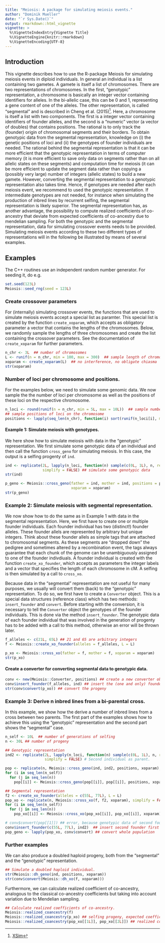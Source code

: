 ```yaml
---
title: "Meiosis: A package for simulating meiosis events."
author: "Dominik Mueller"
date: "`r Sys.Date()`"
output: rmarkdown::html_vignette
vignette: >
  %\VignetteIndexEntry{Vignette Title}
  %\VignetteEngine{knitr::rmarkdown}
  %\VignetteEncoding{UTF-8}
---
```


## Introduction
This vignette describes how to use the R-package Meiosis for simulating meiosis
events in diploid individuals. In general an individual is a list containing two
gametes. A gamete is itself a list of chromosomes. There are two representations
of chromosomes. In the first, "genotypic" representation, a chromosome is
basically an integer vector containing identifiers for alleles. In the
bi-allelic case, this can be 0 and 1, representing a gene content of one of the
alleles. The other representation, is called "segmental" and is described in
Cheng et al. (2015)^[[XSim](https://doi.org/10.1534/g3.115.016683)]. Here, a
chromosome is itself a list with two components. The first is a integer vector
containing identifiers of founder alleles, and the second is a "numeric" vector
(a vector of doubles) that contains positions. The rational is to only track the
(founder) origin of chromosomal segments and their borders. To obtain genotypic
data from the segmental representation, knowledge on (i) the genetic positions
of loci and (ii) the genotypes of founder individuals are needed. The rational
behind the segmental representation is that it can be more efficient that the
genotypic representation in terms of computer memory (it is more efficient to
save only data on segments rather than on all allelic states on these segments)
and computation time for meiosis (it can be more efficient to update the segment
data rather than copying a (possibly very large) number of integers (allelic
states) to build a new gamete. However, converting the segmental representation
to a genotypic representation also takes time. Hence, if genotypes are needed
after each meiosis event, we recommend to used the genotypic representation. If
intermediate genotypes are not needed, for instance when simulating the
production of inbred lines by recurrent selfing, the segmental representation is
likely superior. The segmental representation has, as another advantage, the
possibility to compute realized coefficients of co-ancestry that deviate from
expected coefficients of co-ancestry due to mendelian sampling. For both the
genotypic and the segmental representation, data for simulating crossover events
needs to be provided. Simulating meiosis events according to these two different
types of representations will in the following be illustrated by means of
several examples.

## Examples
The C++ routines use an independent random number generator. For seeding it, do e.g.
```r
set.seed(123L)
Meiosis::seed_rng(seed = 123L)
```

### Create crossover parameters
For (internally) simulating crossover events, the functions that are used to simulate meiosis
events accept a special list as paramter. This special list is created by the function
`create_xoparam`, which accepts as obligatory parameter a vector that contains the lengths
of the chromosomes. Below, we randomly sample the lengths of three chromosomes and create the
list containing the crossover parameters. See the documentation of `create_xoparam` for further
parameters.

```r
n_chr <- 3L  ## number of chromosomes
L <- runif(n = n_chr, min = 100, max = 300)  ## sample length of chromosomes in cM
xoparam <- create_xoparam(L)  ## no interference, no obligate chiasma
str(xoparam)
```

### Number of loci per chromosome and positions.
For the examples below, we need to simulate some genomic data. We now sample the the number of
loci per chromosome as well as the positions of these loci on the respective chromosome.

```r
n_loci <- round(runif(n = n_chr, min = 5L, max = 10L))  ## sample number of loci per chromosome
## sample positions of loci on the chromosome
positions <- lapply(seq_len(n_chr), function(i) sort(runif(n_loci[i], min = 0, max = L[i])))
```

#### Example 1: Simulate meiosis with genotypes.
We here show how to simulate meiosis with data in the "genotypic" representation. We first
simulate some genotypic data of an individual and then call the function `cross_geno` for
simulating meiosis. In this case, the output is a selfing progenty of `ind`.

```r
ind <- replicate(2L, lapply(n_loci, function(n) sample(c(0L, 1L), n, replace = TRUE)),
                 simplify = FALSE) ## simulate some genotypic data
str(ind)

p_geno <- Meiosis::cross_geno(father = ind, mother = ind, positions = positions,
                              xoparam = xoparam)
str(p_geno)
```

### Example 2: Simulate meiosis with segmental representation.
We now show how to do the same as in Example 1 with data in the segmental
representation. Here, we first have to create one or multiple founder
individuals. Each founder individual has two (distinct!) founder alleles. These
founder allels are represented by arbitrary but unique integers. Think about
these founder allels as simple tags that are attached to chromosomal segments.
As these segments are "dropped down" the pedigree and sometimes altered by a
recombination event, the tags always guarantee that each chunk of the genome can
be unambiguously assigned to one of the founder indivdiuals. A founder
individual is created with the function `create_xo_founder`, which accepts as
parameters the integer labels and a vector that specifies the length of each
chromosome in cM. A selfing is then simulated by a call to `cross_xo`.

Because data in the "segmental" representation are not useful for many purposes,
we usually will convert them (back) to the "genotypic" representation. To do so,
we first have to create a `Converter` object. This is a special data structures
(reference class) which has two methods: `insert_founder` and `convert`. Before
starting with the conversion, it is necessary to tell the `Converter` object the
genotypes of the founder individuals. This is done via the method
`insert_founder`. The genotypic data of each founder individual that was
involved in the generation of progenty has to be added with a call to this
method, otherwise an error will be thrown later.

```r
f_alleles <- c(21L, 65L) ## 21 and 65 are arbitrary integers
f <- Meiosis::create_xo_founder(alleles = f_alleles, L = L)

p_xo <- Meiosis::cross_xo(father = f, mother = f, xoparam = xoparam)
str(p_xo)
```

#### Create a converter for converting segmental data to genotypic data.
```r
conv <- new(Meiosis::Converter, positions) ## create a new converter object
conv$insert_founder(f_alleles, ind) ## insert the (one and only) founder
str(conv$convert(p_xo)) ## convert the progeny
```

### Example 3: Derive n inbred lines from a bi-parental cross.
In this example, we show how the derive a number of inbred lines from a cross between two
parents. The first part of the examples shows how to achieve this using the "genotypic"
representation and the second part shows the "segmental" case.

```r
n_self <- 10L  ## number of generations of selfing
n <- 30L ## number of progeny

## Genotypic representation
ind2 <- replicate(2L, lapply(n_loci, function(n) sample(c(0L, 1L), n, replace = TRUE)),
                  simplify = FALSE) # Second individual as parent.

pop <- replicate(n, Meiosis::cross_geno(ind, ind2, positions, xoparam), simplify = FALSE)
for (i in seq_len(n_self))
  for (j in seq_len(n))
    pop[[i]] <- Meiosis::cross_geno(pop[[i]], pop[[i]], positions, xoparam)

## Segmental representation
f2 <- create_xo_founder(alleles = c(55L, 77L), L = L)
pop_xo <- replicate(n, Meiosis::cross_xo(f, f2, xoparam), simplify = FALSE)
for (i in seq_len(n_self))
  for (j in seq_len(n))
    pop_xo[[i]] <- Meiosis::cross_xo(pop_xo[[i]], pop_xo[[i]], xoparam)

# conv$convert(pop[[1]]) ## error, because genotypic data of second founder not present
conv$insert_founder(c(55L, 77L), ind2)  ## insert second founder first
pop_geno <- lapply(pop_xo, conv$convert) ## convert whole population
```

### Further examples
We can also produce a doubled haploid progeny, both from the "segmental" and the "genotypic"
representation.

```r
## Simulate a doubled haploid individual.
str(Meiosis::dh_geno(ind, positions, xoparam))
str(conv$convert(Meiosis::dh_xo(f, xoparam)))
```

Furthermore, we can calculate realized coefficient of co-ancestry, analogous to the classical
co-ancestry coefficients but taking into account variation due to Mendelian sampling.
```r
## Calculate realized coefficients of co-ancestry.
Meiosis::realized_coancestry(f)
Meiosis::realized_coancestry(p_xo) ## selfing progeny, expected coefficient is 0.75.
Meiosis::realized_coancestry(pop_xo[[1L]], pop_xo[[2L]]) ## realized co-ancestry of two full-sibs.
```

